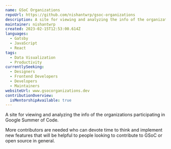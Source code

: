 ```yaml
---
name: GSoC Organizations
repoUrl: https://github.com/nishantwrp/gsoc-organizations
description: A site for viewing and analyzing the info of the organizations participating in Google Summer of Code.
maintainer: nishantwrp
created: 2023-02-15T12:53:00.614Z
languages:
  - Gatsby
  - JavaScript
  - React
tags:
  - Data Visualization
  - Productivity
currentlySeeking:
  - Designers
  - Frontend Developers
  - Developers
  - Maintainers
websiteUrl: www.gsocorganizations.dev
contributionOverview:
  isMentorshipAvailable: true
---
```


<Overview>

A site for viewing and analyzing the info of the organizations participating in Google Summer of Code.

</Overview>

<Contributing>

More contributors are needed who can devote time to think and implement new features that will be helpful to people looking to contribute to GSoC or open source in general.

</Contributing>
